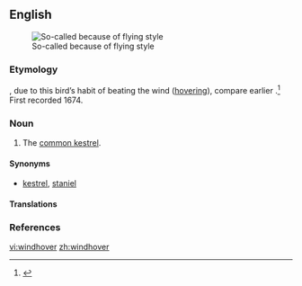 ==English==
[[File:Common-Kestrel-2.jpg|thumb|So-called because of flying style]]
===Etymology===
{{compound|wind|hover}}, due to this bird’s habit of beating the wind ([[hover]]ing), compare earlier {{term|windfucker|lang=en}}.<ref>{{R:Online Etymology Dictionary}}</ref> First recorded 1674.

===Noun===
{{en-noun}}

# {{context|UK|lang=en}} The [[common kestrel]].

====Synonyms====
* {{sense|common kestrel}} [[kestrel]], [[staniel]]

====Translations====
{{trans-see|common kestrel}}

===References===
<references/>

[[vi:windhover]]
[[zh:windhover]]